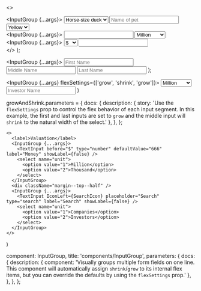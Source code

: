 
  <>
    <div className="margin--bottom">
      <InputGroup {...args}>
        <select name="type">
          <option value="1">Horse-size duck</option>
          <option value="2">Duck-size horse</option>
        </select>
        <input type="text" placeholder="Name of pet" />
        <select name="color">
          <option value="1">Yellow</option>
          <option value="2">Brown</option>
          <option value="2">White</option>
        </select>
      </InputGroup>
    </div>
    <div className="margin--bottom">
      <InputGroup {...args}>
        <input type="number" defaultValue="666" />
        <select name="unit">
          <option value="1">Million</option>
          <option value="2">Thousand</option>
        </select>
      </InputGroup>
    </div>
    <div className="margin--bottom">
    </div>
    <div className="margin--bottom">
      <InputGroup {...args}>
        <select name="currencty">
          <option value="USD">$</option>
          <option value="GBP">￡</option>
          <option value="YEN">￥</option>
        </select>
        <input type="number" defaultValue="666" />
      </InputGroup>
    </div>
  </>
);

  <InputGroup {...args}>
    <input type="text" placeholder="First Name" />
    <input type="text" placeholder="Middle Name" />
    <input type="text" placeholder="Last Name" />
  </InputGroup>
);

  <InputGroup {...args} flexSettings={['grow', 'shrink', 'grow']}>
    <TextInput before="$" type="number" defaultValue="100" label="Money" showLabel={false} />
    <select name="unit">
      <option value="1">Million</option>
      <option value="2">Thousand</option>
    </select>
    <input type="text" placeholder="Investor Name" />
  </InputGroup>
)

growAndShrink.parameters = {
  docs: {
    description: {
      story:
        'Use the `flexSettings` prop to control the flex behavior of each input segment. In this example, the first and last inputs are set to `grow` and the middle input will `shrink` to the natural width of the select.'
    },
  },
};

    <>
      <label>Valuation</label>
      <InputGroup {...args}>
        <TextInput before="$" type="number" defaultValue="666" label="Money" showLabel={false} />
        <select name="unit">
          <option value="1">Million</option>
          <option value="2">Thousand</option>
        </select>
      </InputGroup>
      <div className="margin--top--half" />
      <InputGroup {...args}>
        <TextInput IconLeft={SearchIcon} placeholder="Search" type="search" label="Search" showLabel={false} />
        <select name="unit">
          <option value="1">Companies</option>
          <option value="2">Investors</option>
        </select>
      </InputGroup>
    </>
)

  component: InputGroup,
  title: 'components/InputGroup',
  parameters: {
    docs: {
      description: {
        component: 'Visually groups multiple form fields on one line. This component will automatically assign `shrink`/`grow` to its internal flex items, but you can override the defaults by using the `flexSettings` prop.'
      },
    },
  },
};